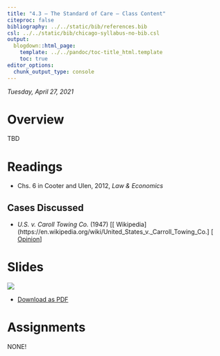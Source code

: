```yaml
---
title: "4.3 — The Standard of Care — Class Content"
citeproc: false
bibliography: ../../static/bib/references.bib
csl: ../../static/bib/chicago-syllabus-no-bib.csl
output:
  blogdown::html_page:
    template: ../../pandoc/toc-title_html.template
    toc: true
editor_options: 
  chunk_output_type: console
---
```


*Tuesday, April 27, 2021*

# <i class="fas fa-info-circle fa-lg"></i> Overview

TBD

# <i class="fas fa-book-reader fa-lg"></i> Readings

- <i class="fas fa-book"></i> Chs. 6 in Cooter and Ulen, 2012, *Law & Economics*

## Cases Discussed

- *U.S. v. Caroll Towing Co.* (1947) [[<i class="fab fa-wikipedia-w"></i> Wikipedia](https://en.wikipedia.org/wiki/United_States_v._Carroll_Towing_Co.] [[<i class="fas fa-external-link-square-alt"></i> Opinion](https://law.justia.com/cases/federal/appellate-courts/F2/159/169/1565896/)]

# <i class="fas fa-chalkboard-teacher"></i> Slides

[![](/slides/4.3-slides.png)](/slides/4.3-slides.html)

- [<i class="fas fa-file-pdf"></i> Download as PDF](/slides/4.3-slides.pdf)

# <i class="fas fa-laptop-code"></i> Assignments

NONE!